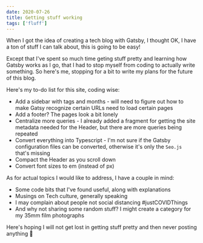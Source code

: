 ```yaml
---
date: 2020-07-26
title: Getting stuff working
tags: ['fluff']
---
```


When I got the idea of creating a tech blog with Gatsby, I thought OK, I have a ton of stuff I can talk about, this is going to be easy!

Except that I've spent so much time geting stuff pretty and learning how Gatsby works as I go, that I had to stop myself from coding to actually write something. So here's me, stopping for a bit to write my plans for the future of this blog.

Here's my to-do list for this site, coding wise:

- Add a sidebar with tags and months - will need to figure out how to make Gatsy recognize certain URLs need to load certain pages
- Add a footer? The pages look a bit lonely
- Centralize more queries - I already added a fragment for getting the site metadata needed for the Header, but there are more queries being repeated
- Convert everything into Typescript - I'm not sure if the Gatsby configuration files can be converted, otherwise it's only the `Seo.js` that's missing
- Compact the Header as you scroll down
- Convert font sizes to em (instead of px)

As for actual topics I would like to address, I have a couple in mind:

- Some code bits that I've found useful, along with explanations
- Musings on Tech culture, generally speaking
- I may complain about people not social distancing #justCOVIDThings
- And why not sharing some random stuff? I might create a category for my 35mm film photographs

Here's hoping I will not get lost in getting stuff pretty and then never posting anything 🌈
